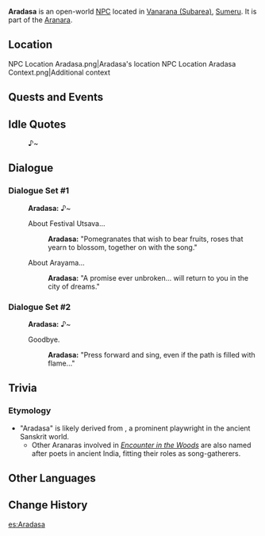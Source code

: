 {{Meta
|missing_NPC_profile  = yes
}}
{{Character Infobox
|type             = Open-World NPC
|group            = Aranara
|image            = NPC Aradasa.png
|region           = Sumeru
|location         = Sumeru
|affiliation      = 
|title            = 

|ancestry         = <!-- Clan/family -->
|father           = 
|mother           = 
|spouse           = 
|sibling          = 
|child            = 
|relative         = 

|dialoguereward   = 
}}
'''Aradasa''' is an open-world [[NPC]] located in [[Vanarana (Subarea)]], [[Sumeru]]. It is part of the [[Aranara]].

==Location==
<gallery>
NPC Location Aradasa.png|Aradasa's location
NPC Location Aradasa Context.png|Additional context
</gallery>
<!--
==Profile==
''(To be added.)''

===Appearance===
''(To be added.)''
-->
==Quests and Events==
{{Quests and Events}}

==Idle Quotes==
{{Dialogue Start}}
: {{DIcon|Idle}} ♪~
{{Dialogue End}}

==Dialogue==
===Dialogue Set #1===
{{Dialogue Start}}
:'''Aradasa:''' ♪~
:{{DIcon}} About Festival Utsava...
::'''Aradasa:''' "Pomegranates that wish to bear fruits, roses that yearn to blossom, together on with the song."
:{{DIcon}} About Arayama...
::'''Aradasa:''' "A promise ever unbroken... will return to you in the city of dreams."
{{Dialogue End}}

===Dialogue Set #2===
{{Dialogue Start}}
:'''Aradasa:''' ♪~
:{{DIcon}} Goodbye.
::'''Aradasa:''' "Press forward and sing, even if the path is filled with flame..."
{{Dialogue End}}

==Trivia==
===Etymology===
* "Aradasa" is likely derived from {{W|Kalidasa}}, a prominent playwright in the ancient Sanskrit world.
** Other Aranaras involved in ''[[Encounter in the Woods]]'' are also named after poets in ancient India, fitting their roles as song-gatherers.

==Other Languages==
{{Other Languages
|default_hidden = 1
|en      = Aradasa
|zhs     = 兰陀娑
|zhs_rm  = Lántuósuō
|zht     = 蘭陀娑
|zht_rm  = Lántuósuō
|ja      = アランダサ
|ja_rm   = Arandasa
|ko      = 아란다사
|es      = Aradasa
|fr      = Aradasa
|ru      = Арадаса
|th      = Aradasa
|vi      = Aradasa
|de      = Aradasa
|id      = Aradasa
|pt      = Aradasa
|tr      = Aradasa
|it      = Aradasa
}}

==Change History==
{{Change History|3.0}}
<!--
==References==
{{Reflist}}
-->

[[es:Aradasa]]